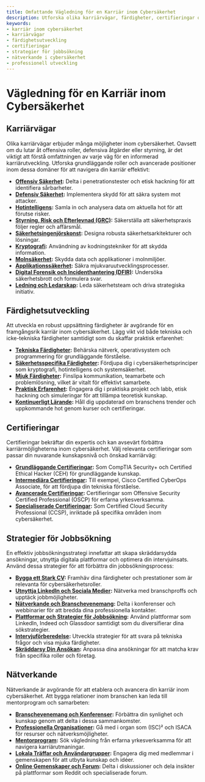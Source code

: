 ```yaml
---
title: Omfattande Vägledning för en Karriär inom Cybersäkerhet
description: Utforska olika karriärvägar, färdigheter, certifieringar och nätverksstrategier inom cybersäkerhet för att förbättra din karriärresa.
keywords:
- karriär inom cybersäkerhet
- karriärvägar
- färdighetsutveckling
- certifieringar
- strategier för jobbsökning
- nätverkande i cybersäkerhet
- professionell utveckling
---
```


# Vägledning för en Karriär inom Cybersäkerhet

## Karriärvägar

Olika karriärvägar erbjuder många möjligheter inom cybersäkerhet. Oavsett om du lutar åt offensiva roller, defensiva åtgärder eller styrning, är det viktigt att förstå omfattningen av varje väg för en informerad karriärutveckling. Utforska grundläggande roller och avancerade positioner inom dessa domäner för att navigera din karriär effektivt:

- **[Offensiv Säkerhet](career/career_paths/offensive_security/):** Delta i penetrationstester och etisk hackning för att identifiera sårbarheter.
- **[Defensiv Säkerhet](career/career_paths/defensive_security/):** Implementera skydd för att säkra system mot attacker.
- **[Hotintelligens](career/career_paths/threat_intelligence/):** Samla in och analysera data om aktuella hot för att förutse risker.
- **[Styrning, Risk och Efterlevnad (GRC)](career/career_paths/governance_risk_and_compliance_grc/):** Säkerställa att säkerhetspraxis följer regler och affärsmål.
- **[Säkerhetsingenjörskonst](career/career_paths/security_engineering/):** Designa robusta säkerhetsarkitekturer och lösningar.
- **[Kryptografi](career/career_paths/cryptography/):** Användning av kodningstekniker för att skydda information.
- **[Molnsäkerhet](career/career_paths/cloud_security/):** Skydda data och applikationer i molnmiljöer.
- **[Applikationssäkerhet](career/career_paths/application_security/):** Säkra mjukvaruutvecklingsprocesser.
- **[Digital Forensik och Incidenthantering (DFIR)](career/career_paths/digital_forensics_and_incident_response_dfir/):** Undersöka säkerhetsbrott och formulera svar.
- **[Ledning och Ledarskap](career/career_paths/management_and_leadership/):** Leda säkerhetsteam och driva strategiska initiativ.

## Färdighetsutveckling

Att utveckla en robust uppsättning färdigheter är avgörande för en framgångsrik karriär inom cybersäkerhet. Lägg vikt vid både tekniska och icke-tekniska färdigheter samtidigt som du skaffar praktisk erfarenhet:

- **[Tekniska Färdigheter](career/skill_development/technical_skills/):** Behärska nätverk, operativsystem och programmering för grundläggande förståelse.
- **[Säkerhetsspecifika Färdigheter](career/skill_development/security-specific_skills/):** Fördjupa dig i cybersäkerhetsprinciper som kryptografi, hotintelligens och systemsäkerhet.
- **[Mjuk Färdigheter](career/skill_development/soft_skills/):** Finslipa kommunikation, teamarbete och problemlösning, vilket är vitalt för effektivt samarbete.
- **[Praktisk Erfarenhet](career/skill_development/practical_experience/):** Engagera dig i praktiska projekt och labb, etisk hackning och simuleringar för att tillämpa teoretisk kunskap.
- **[Kontinuerligt Lärande](career/skill_development/continuous_learning/):** Håll dig uppdaterad om branschens trender och uppkommande hot genom kurser och certifieringar.

## Certifieringar

Certifieringar bekräftar din expertis och kan avsevärt förbättra karriärmöjligheterna inom cybersäkerhet. Välj relevanta certifieringar som passar din nuvarande kunskapsnivå och önskad karriärväg:

- **[Grundläggande Certifieringar](career/certifications/entry-level_certifications/):** Som CompTIA Security+ och Certified Ethical Hacker (CEH) för grundläggande kunskap.
- **[Intermediära Certifieringar](career/certifications/intermediate-level_certifications/):** Till exempel, Cisco Certified CyberOps Associate, för att fördjupa din tekniska förståelse.
- **[Avancerade Certifieringar](career/certifications/advanced-level_certifications/):** Certifieringar som Offensive Security Certified Professional (OSCP) för erfarna yrkesverksamma.
- **[Specialiserade Certifieringar](career/certifications/specialized_certifications/):** Som Certified Cloud Security Professional (CCSP), inriktade på specifika områden inom cybersäkerhet.

## Strategier för Jobbsökning

En effektiv jobbsökningsstrategi innefattar att skapa skräddarsydda ansökningar, utnyttja digitala plattformar och optimera din intervjuinsats. Använd dessa strategier för att förbättra din jobbsökningsprocess:

- **[Bygga ett Stark CV](career/job_search_strategies/building_a_strong_resume/):** Framhäv dina färdigheter och prestationer som är relevanta för cybersäkerhetsroller.
- **[Utnyttja LinkedIn och Sociala Medier](career/job_search_strategies/leveraging_linkedin_and_social_media/):** Nätverka med branschproffs och upptäck jobbmöjligheter.
- **[Nätverkande och Branschevenemang](career/job_search_strategies/networking_and_industry_events/):** Delta i konferenser och webbinarier för att bredda dina professionella kontakter.
- **[Plattformar och Strategier för Jobbsökning](career/job_search_strategies/job_search_platforms_and_strategies/):** Använd plattformar som LinkedIn, Indeed och Glassdoor samtidigt som du diversifierar dina sökstrategier.
- **[Intervjuförberedelse](career/job_search_strategies/interview_preparation/):** Utveckla strategier för att svara på tekniska frågor och visa mjuka färdigheter.
- **[Skräddarsy Din Ansökan](career/job_search_strategies/tailoring_your_application/):** Anpassa dina ansökningar för att matcha krav från specifika roller och företag.

## Nätverkande

Nätverkande är avgörande för att etablera och avancera din karriär inom cybersäkerhet. Att bygga relationer inom branschen kan leda till mentorprogram och samarbeten:

- **[Branschevenemang och Konferenser](career/networking/industry_events_and_conferences/):** Förbättra din synlighet och kunskap genom att delta i dessa sammankomster.
- **[Professionella Organisationer](career/networking/professional_organizations/):** Gå med i organ som (ISC)² och ISACA för resurser och nätverksmöjligheter.
- **[Mentorprogram](career/networking/mentorship_programs/):** Sök vägledning från erfarna yrkesverksamma för att navigera karriärutmaningar.
- **[Lokala Träffar och Användargrupper](career/networking/local_meetups_and_user_groups/):** Engagera dig med medlemmar i gemenskapen för att utbyta kunskap och idéer.
- **[Online Gemenskaper och Forum](career/networking/online_communities_and_forums/):** Delta i diskussioner och dela insikter på plattformar som Reddit och specialiserade forum.
